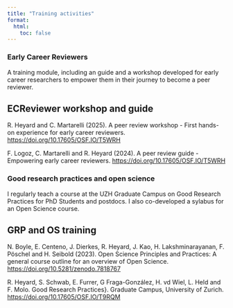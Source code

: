 ```yaml
---
title: "Training activities"
format: 
  html: 
    toc: false
---
```


### Early Career Reviewers

A training module, including an guide and a workshop developed for early career researchers to empower them in their journey to become a peer reviewer. 

::: {.callout-note} 
## ECReviewer workshop and guide

R. Heyard and C. Martarelli (2025). A peer review workshop - First hands-on experience for early career reviewers. [https://doi.org/10.17605/OSF.IO/T5WRH](https://doi.org/10.17605/OSF.IO/T5WRH)
    
F. Logoz, C. Martarelli and R. Heyard (2024). A peer review guide - Empowering early career reviewers. [https://doi.org/10.17605/OSF.IO/T5WRH](https://doi.org/10.17605/OSF.IO/T5WRH)
:::


### Good research practices and open science
I regularly teach a course at the UZH Graduate Campus on Good Research Practices for PhD Students and postdocs. I also co-developed a sylabus for an Open Science course. 


::: {.callout-note} 
## GRP and OS training
N. Boyle, E. Centeno, J. Dierkes, R. Heyard, J. Kao, H. Lakshminarayanan, F. Pöschel and H. Seibold (2023). Open Science Principles and Practices: A general course outline for an overview of Open Science. [https://doi.org/10.5281/zenodo.7818767](https://doi.org/10.5281/zenodo.7818767)

R. Heyard, S. Schwab, E. Furrer, G Fraga-González, H. vd Wiel, L. Held and F. Molo. Good Research Practices}. Graduate Campus, University of Zurich. [https://doi.org/10.17605/OSF.IO/T9RQM](https://doi.org/10.17605/OSF.IO/T9RQM)
:::